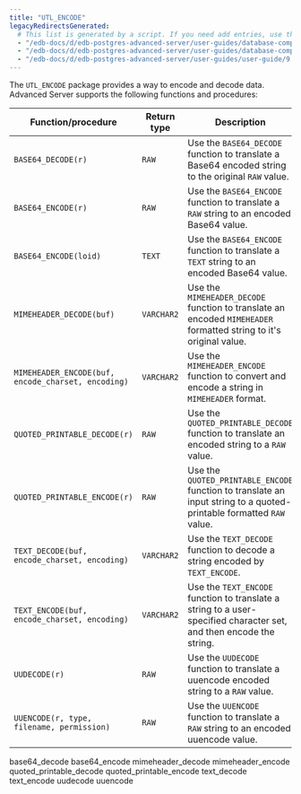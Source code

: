 ```yaml
---
title: "UTL_ENCODE"
legacyRedirectsGenerated:
  # This list is generated by a script. If you need add entries, use the `legacyRedirects` key.
  - "/edb-docs/d/edb-postgres-advanced-server/user-guides/database-compatibility-for-oracle-developers-built-in-package-guide/9.6/Database_Compatibility_for_Oracle_Developers_Built-in_Package_Guide.1.32.html"
  - "/edb-docs/d/edb-postgres-advanced-server/user-guides/database-compatibility-for-oracle-developers-guide/9.5/Database_Compatibility_for_Oracle_Developers_Guide.1.205.html"
  - "/edb-docs/d/edb-postgres-advanced-server/user-guides/user-guide/9.5/EDB_Postgres_Enterprise_Guide.1.163.html"
---
```


The `UTL_ENCODE` package provides a way to encode and decode data. Advanced Server supports the following functions and procedures:

| Function/procedure                                 | Return type | Description                                                                                                          |
| -------------------------------------------------- | ----------- | -------------------------------------------------------------------------------------------------------------------- |
| `BASE64_DECODE(r)`                                 | `RAW`       | Use the `BASE64_DECODE` function to translate a Base64 encoded string to the original `RAW` value.                   |
| `BASE64_ENCODE(r)`                                 | `RAW`       | Use the `BASE64_ENCODE` function to translate a `RAW` string to an encoded Base64 value.                             |
| `BASE64_ENCODE(loid)`                              | `TEXT`      | Use the `BASE64_ENCODE` function to translate a `TEXT` string to an encoded Base64 value.                            |
| `MIMEHEADER_DECODE(buf)`                           | `VARCHAR2`  | Use the `MIMEHEADER_DECODE` function to translate an encoded `MIMEHEADER` formatted string to it's original value.   |
| `MIMEHEADER_ENCODE(buf, encode_charset, encoding)` | `VARCHAR2`  | Use the `MIMEHEADER_ENCODE` function to convert and encode a string in `MIMEHEADER` format.                          |
| `QUOTED_PRINTABLE_DECODE(r)`                       | `RAW`       | Use the `QUOTED_PRINTABLE_DECODE` function to translate an encoded string to a `RAW` value.                          |
| `QUOTED_PRINTABLE_ENCODE(r)`                       | `RAW`       | Use the `QUOTED_PRINTABLE_ENCODE` function to translate an input string to a quoted-printable formatted `RAW` value. |
| `TEXT_DECODE(buf, encode_charset, encoding)`       | `VARCHAR2`  | Use the `TEXT_DECODE` function to decode a string encoded by `TEXT_ENCODE`.                                          |
| `TEXT_ENCODE(buf, encode_charset, encoding)`       | `VARCHAR2`  | Use the `TEXT_ENCODE` function to translate a string to a user-specified character set, and then encode the string.  |
| `UUDECODE(r)`                                      | `RAW`       | Use the `UUDECODE` function to translate a uuencode encoded string to a `RAW` value.                                 |
| `UUENCODE(r, type, filename, permission)`          | `RAW`       | Use the `UUENCODE` function to translate a `RAW` string to an encoded uuencode value.                                |

<div class="toctree" maxdepth="6">

base64_decode base64_encode mimeheader_decode mimeheader_encode quoted_printable_decode quoted_printable_encode text_decode text_encode uudecode uuencode

</div>

